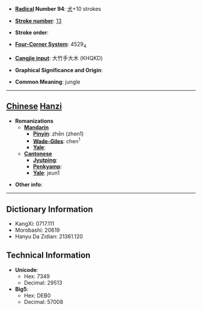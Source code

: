 * '''[[Wiktionary:Chinese radical index| Radical]] Number 94''': [[Wiktionary:Chinese radical index 犬|犬]]+10 strokes

* '''[[Wiktionary:Chinese total strokes index|Stroke number]]''': [[Wiktionary:Chinese total strokes index 13|13]]

* '''Stroke order''': 

* '''[[Wiktionary:Chinese four corner index|Four-Corner System]]''': 4529<sub>4</sub>

* '''[[Wiktionary:Chinese Cangjie index|Cangjie input]]''': 大竹手大木 (KHQKD)

* '''Graphical Significance and Origin''': 

* '''Common Meaning''': jungle

----

== [[Chinese]] [[Hanzi]] ==

* '''Romanizations'''
** '''[[Mandarin]]'''
*** '''[[Pinyin]]''': zhēn (zhen1)
*** '''[[Wade-Giles]]''': chen<sup>1</sup>
*** '''[[Yale]]''': 
** '''[[Cantonese]]'''
*** '''[[Jyutping]]''':
*** '''[[Penkyamp]]''': 
*** '''[[Yale]]''': jeun1

* '''Other info''': 

----

== Dictionary Information ==

* KangXi: 0717.111
* Morobashi: 20619
* Hanyu Da Zidian: 21361.120

== Technical Information ==

* '''Unicode''':
** Hex: 7349
** Decimal: 29513
* '''Big5''':
** Hex: DEB0
** Decimal: 57008